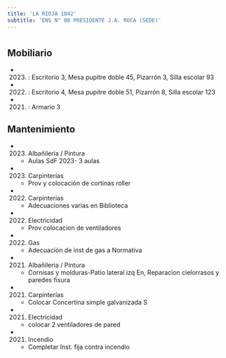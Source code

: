 ```yaml
---
title: 'LA RIOJA 1042'
subtitle: 'ENS N° 08 PRESIDENTE J.A. ROCA (SEDE)'
---
```


#


## Mobiliario

*  (2023) : Escritorio 3, Mesa pupitre doble 45, Pizarrón 3, Silla escolar 93 

*  (2022) : Escritorio 4, Mesa pupitre doble 51, Pizarrón 8, Silla escolar 123 

*  (2021) : Armario 3 





## Mantenimiento

*  (2023) Albañileria / Pintura 
    + Aulas SdF 2023- 3 aulas

*  (2023) Carpinterías 
    + Prov y colocación de cortinas roller

*  (2022) Carpinterías 
    + Adecuaciones varias en Biblioteca

*  (2022) Electricidad 
    + Prov colocacion de ventiladores

*  (2022) Gas 
    + Adecuación de inst de gas a Normativa

*  (2021) Albañileria / Pintura 
    + Cornisas y molduras-Patio lateral izq En, Reparacion cielorrasos y paredes fisura

*  (2021) Carpinterías 
    + Colocar Concertina simple galvanizada  S

*  (2021) Electricidad 
    + colocar 2 ventiladores de pared

*  (2021) Incendio 
    + Completar Inst. fija contra incendio



